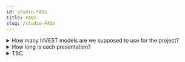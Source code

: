 ```yaml
---
id: studio-FAQs
title: FAQs
slug: /studio-FAQs
---
```


<details>

<summary> How many InVEST models are we supposed to use for the project? </summary>

You are to choose at least 2 models to use in your analysis. 

</details>

<details>

<summary> How long is each presentation? </summary>

Each team presentation is 10 minutes followed by a 10 minutes Q&A/feedback from studio leader. 

</details>

<details>

<summary> TBC </summary>

TBC 

</details>

